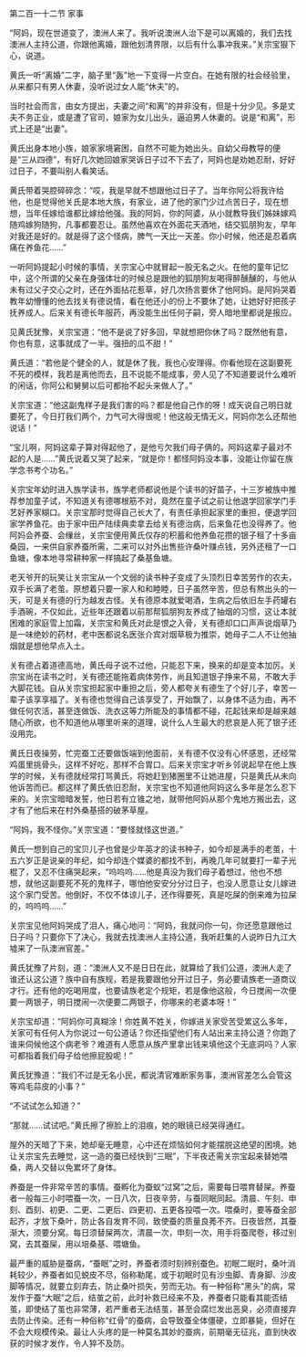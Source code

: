 

第二百一十二节 家事

“阿妈，现在世道变了，澳洲人来了。我听说澳洲人治下是可以离婚的，我们去找澳洲人主持公道，你跟他离婚，跟他划清界限，以后有什么事冲我来。”关宗宝狠下心，说道。

黄氏一听“离婚”二字，脑子里“轰”地一下变得一片空白。在她有限的社会经验里，从来都只有男人休妻，没听说过女人能“休夫”的。

当时社会而言，由女方提出，夫妻之间“和离”的并非没有，但是十分少见。多是丈夫不务正业，或是遭了官司，娘家为女儿出头，逼迫男人休妻的。说是“和离”，形式上还是“出妻”。

黄氏出身本地小族，娘家家境窘困，自然不可能为她出头。自幼父母教导的便是“三从四德”，有好几次她回娘家哭诉日子过不下去了，阿妈也是劝她忍耐，好好过日子，不要叫别人看笑话。

黄氏带着哭腔碎碎念：“哎，我是早就不想跟他过日子了。当年你阿公将我许给他，也是觉得他关氏是本地大族，有家业，进了他的家门少过点苦日子，现在想想，当年任嫁给谁都比嫁给他强。我的阿妈，你的阿婆，从小就教导我们姊妹嫁鸡随鸡嫁狗随狗，凡事都要忍让。虽然他喜欢在外面花天酒地，结交狐朋狗友，早年对我还是好的。就是得了这个怪病，脾气一天比一天差。你小时候，他还是忍着病痛在养鱼花……”

一听阿妈提起小时候的事情，关宗宝心中就冒起一股无名之火。在他的童年记忆中，这个所谓的父亲在身强体壮的时候总是跟他的狐朋狗友喝得醉醺醺的，与他从未有过父子交心之时，还在外面拈花惹草，好几次扬言要休了他阿妈。是阿妈哭着教年幼懵懂的他去找关有德说情，看在他还小的份上不要休了她，让她好好把孩子抚养成人。后来关有德长年服药，再没能生出任何子嗣，旁人暗地里都说是报应。

见黄氏犹豫，关宗宝道：“他不是说了好多回，早就想把你休了吗？既然他有意，你也有意，这事就成了一半。强扭的瓜不甜！”

黄氏道：“若他是个健全的人，就是休了我，我也心安理得。你看他现在这副要死不死的模样，我若是离他而去，且不说能不能成事，旁人见了不知道要说什么难听的闲话，你阿公和舅舅以后可都抬不起头来做人了。”

关宗宝道：“他这副鬼样子是我们害的吗？都是他自己作的呀！成天说自己明日就要死了，今日打我们两个，力气可大得很呢！他这般无情无义，阿妈你怎么还帮他说话！”

“宝儿啊，阿妈这辈子算对得起他了，是他亏欠我们母子俩的。阿妈这辈子最对不起的人是……”黄氏说着又哭了起来，“就是你！都怪阿妈没本事，没能让你留在族学念书考个功名。”

关宗宝年幼时进入族学读书，族学老师都说他是个读书的好苗子，十三岁被族中推荐参加童子试，不知道关有德哪根筋不对，竟然在童子试之前让他退学回家学门手艺好养家糊口。关宗宝那时觉得自己长大了，有责任承担起家里的重担，便退学回家学养鱼花。由于家中田产陆续典卖拿去给关有德治病，后来鱼花也没得养了。他阿妈会养蚕、会缫丝，关宗宝便用黄氏仅存的积蓄和他养鱼花攒的银子租了十多亩桑园，一来供自家养蚕所需，二来可以对外出售些许桑叶赚点钱，另外还租了一口鱼塘，像本地寻常耕种家一样搞起了桑基鱼塘。

老天爷开的玩笑让关宗宝从一个文弱的读书种子变成了头顶烈日幸苦劳作的农夫，双手长满了老茧。原想着只要一家人和和睦睦，日子虽然辛苦，但总有熬出头的一天，可是关有德的行为越发古怪。关有德原本就爱喝酒，生病之后依旧左手药罐右手酒碗，不仅如此，近些年还跟着以前那帮狐朋狗友养成了抽烟的习惯，这让本就困难的家庭雪上加霜，关宗宝和黄氏对此是恨之入骨，关有德却口口声声说烟草乃是一味绝妙的药材，老中医都说名医张介宾对烟草极为推崇，她母子二人不让他抽烟就是想他早点入土。

关有德占着道德高地，黄氏母子说不过他，只能忍下来，换来的却是变本加厉。关宗宝尚在读书之时，关有德还能拖着病体劳作，尚且知道银子挣来不易，不敢大手大脚花钱。自从关宗宝担起家中重担之后，旁人都夸关有德生了个好儿子，幸苦一辈子该享享福了。关有德也觉得自己该享受了，开始飘了，以身体不适为由，再不做任何农活，甚至连做饭、洗衣这等力所能及的事情都不碰，花起钱来却是越来越随心所欲，也不知道他从哪里听来的道理，说什么人生最大的悲哀是人死了银子还没用完。

黄氏日夜操劳，忙完蚕工还要做饭端到他面前，关有德不仅没有心怀感恩，还经常鸡蛋里挑骨头，这样不好吃，那样不合胃口。后来关宗宝才听乡邻说起早在他上族学的时候，关有德就经常打骂黄氏，将她赶到猪圈里不让她进屋，只是黄氏从未向他诉苦而已。都这样了黄氏依旧忍耐，关宗宝也不知道他阿妈这么多年是怎么忍下来的。关宗宝暗暗发誓，他日若有立锥之地，就带他阿妈从那个鬼地方搬出去，这才有了他后来在村外桑基搭的破茅草屋。

“阿妈，我不怪你。”关宗宝道：“要怪就怪这世道。”

黄氏一想到自己的宝贝儿子也曾是少年英才的读书种子，如今却是满手的老茧，十五六岁正是说亲的年纪，如今却连个媒婆的都找不到，再晚几年可就要打一辈子光棍了，又忍不住痛哭起来，“呜呜呜……他是真没为我们母子着想过，他也不想想，就他这副要死不死的鬼样子，哪怕他安安分分过日子，也没人愿意让女儿嫁进这个家门受苦。他倒好，不仅不体谅儿子，还作得要死，真是吃屎的倒来难为拉屎的，呜呜呜……”

关宗宝见他阿妈哭成了泪人，痛心地问：“阿妈，我就问你一句，你还愿意跟他过日子吗？只要你下了决心，我就去找澳洲人主持公道，我听赶集的人说昨日九江大墟来了一队澳洲官差。”

黄氏犹豫了片刻，道：“澳洲人又不是日日在此，就算给了我们公道，澳洲人走了谁还认这公道？族中自有族规，若是我要跟他分开过日子，务必要请族老一道商议才行。还有他的吃喝用度，也要请族老定个规矩，若是像他这般，今日搅闹一次便要一两银子，明日搅闹一次便要二两银子，你哪来的老婆本呀！”

关宗宝却道：“阿妈你可真糊涂！你姓黄不姓关，你嫁进关家受苦受累这么多年，关家可有任何人为你说过一句公道话？你还指望他们有人站出来主持公道？你跑了谁来伺候他这个病老爷？难道有人愿意从族产里拿出钱来填他这个无底洞吗？人家可都指着我们母子给他擦屁股呢！”

黄氏犹豫道：“我们不过是无名小民，都说清官难断家务事，澳洲官差怎么会管这等鸡毛蒜皮的小事？”

“不试试怎么知道？”

“那就……试试吧。”黄氏擦了擦脸上的泪痕，她的眼镜已经哭得通红。

屋外的天暗了下来，她却毫无睡意，心中还在烦恼如何才能摆脱这绝望的困境。她让关宗宝先去睡觉，这一造的蚕已经快到“三眠”，下半夜还需关宗宝起来替她喂桑，两人交替以免累坏了身体。

养蚕是一件非常辛苦的事情。蚕孵化为蚕蚁“过窝”之后，需要每日喂育替屎。养蚕者一般每三小时喂蚕一次，一日八次，日夜辛劳，与蚕同眠同起。清晨、午刻、申刻、酉刻、初更、二更、二更后、四更初、五更各投喂一次。喂桑时，要等蚕全部起齐，才放下桑叶，防止各自发育不同，致使蚕的质量良莠不齐。日夜皆然，其蚕渐大，须要分窝。每日须替屎两次，清晨一次，申刻一次，用手将蚕爬卷，移过别窝，去其蚕屎，用以培桑基、喂塘鱼。

最严重的威胁是蚕病，“蚕眠”之时，养蚕者须时刻辨别蚕色。初眠二眠时，桑叶消耗较少，养蚕者如见蜕皮不尽，俗称勒尾，或于初眠时见有沙虫脚、青身脚、沙皮脚等情况，就要立刻弃去，防止桑叶损失，劳而无功。有一种俗称“黑头”的病，常发作于蚕“大眠”之后，结茧之前，此时补救已经来不及，养蚕者只能看其能否结茧，即使结了茧也非常薄，若严重者无法结茧，甚至会腐烂发出恶臭，必须直接弃去防止传染。还有一种俗称“红骨”的蚕病，会导致蚕全体僵硬，立即暴毙，但好在不会大规模传染。最让人头疼的是一种莫名其妙的蚕病，前期毫无征兆，直到快收获的时候才发作，令人猝不及防。

